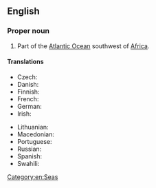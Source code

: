 ==English==
{{wikipedia}}

===Proper noun===
{{en-proper noun|head=[[gulf|Gulf]] [[of]] [[Guinea]]}}

# Part of the [[Atlantic Ocean]] southwest of [[Africa]].

====Translations====
{{trans-top|part of the Atlantic Ocean}}
* Czech: {{t+|cs|Guinejský záliv|m}}
* Danish: {{t|da|Guineabugten}}
* Finnish: {{t|fi|Guineanlahti}}
* French: {{t|fr|Golfe de Guinée|m}}
* German: {{t|de|Golf von Guinea|m}}
* Irish: {{t|ga|Murascaill na Guine|f}}
{{trans-mid}}
* Lithuanian: {{t|lt|Gvinėjos įlanka}}
* Macedonian: {{t|mk|Гвинејски Залив|m|tr=Gvínejski Záliv|sc=Cyrl}}
* Portuguese: {{t+|pt|Golfo da Guiné|m}}
* Russian: {{t|ru|Гвине́йский зали́в|m}}
* Spanish: {{t|es|Golfo de Guinea|m}}
* Swahili: {{t|sw|Ghuba ya Guinea}}
{{trans-bottom}}

[[Category:en:Seas]]